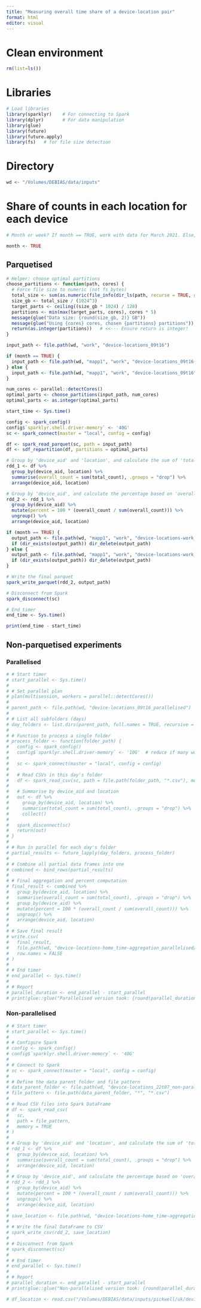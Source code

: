 ```yaml
---
title: "Measuring overall time share of a device-location pair"
format: html
editor: visual
---
```


# Clean environment

```r
rm(list=ls())
```

# Libraries

```r
# Load libraries
library(sparklyr)    # For connecting to Spark
library(dplyr)       # For data manipulation
library(glue)
library(future)
library(future.apply)
library(fs)   # for file size detection
```

# Directory

```r
wd <- "/Volumes/DEBIAS/data/inputs"
```

# Share of counts in each location for each device

```r
# Month or week? If month == TRUE, work with data for March 2021. Else, work with data for first week of April 2021.

month <- TRUE
```

## Parquetised

```r

# Helper: choose optimal partitions
choose_partitions <- function(path, cores) {
  # Force file size to numeric (not fs_bytes)
  total_size <- sum(as.numeric(file_info(dir_ls(path, recurse = TRUE, glob = "*.csv.gz"))$size))
  size_gb <- total_size / (1024^3)
  target_parts <- ceiling((size_gb * 1024) / 128)
  partitions <- min(max(target_parts, cores), cores * 5)
  message(glue("Data size: {round(size_gb, 2)} GB"))
  message(glue("Using {cores} cores, chosen {partitions} partitions"))
  return(as.integer(partitions))   # <<--- Ensure return is integer!
}

input_path <- file.path(wd, "work", "device-locations_09t16")

if (month == TRUE) {
  input_path <- file.path(wd, "mapp1", "work", "device-locations_09t16-month")
} else {
  input_path <- file.path(wd, "mapp1", "work", "device-locations_09t16")
}

num_cores <- parallel::detectCores()
optimal_parts <- choose_partitions(input_path, num_cores)
optimal_parts <- as.integer(optimal_parts)   

start_time <- Sys.time()

config <- spark_config()
config$`sparklyr.shell.driver-memory` <- '40G'
sc <- spark_connect(master = "local", config = config)

df <- spark_read_parquet(sc, path = input_path)
df <- sdf_repartition(df, partitions = optimal_parts)

# Group by 'device_aid' and 'location', and calculate the sum of 'total_count'
rdd_1 <- df %>% 
  group_by(device_aid, location) %>% 
  summarise(overall_count = sum(total_count), .groups = "drop") %>% 
  arrange(device_aid, location)

# Group by 'device_aid', and calculate the percentage based on 'overall_count'
rdd_2 <- rdd_1 %>% 
  group_by(device_aid) %>% 
  mutate(percent = 100 * (overall_count / sum(overall_count))) %>% 
  ungroup() %>% 
  arrange(device_aid, location)

if (month == TRUE) {
  output_path <- file.path(wd, "mapp1", "work", "device-locations-work_time-aggregation_month")
  if (dir_exists(output_path)) dir_delete(output_path)  
} else {
  output_path <- file.path(wd, "mapp1", "work", "device-locations-work_time-aggregation")
  if (dir_exists(output_path)) dir_delete(output_path)
}

# Write the final parquet
spark_write_parquet(rdd_2, output_path)

# Disconnect from Spark
spark_disconnect(sc)

# End timer
end_time <- Sys.time()

print(end_time - start_time)
```

## Non-parquetised experiments

### Parallelised

```r
# # Start timer
# start_parallel <- Sys.time()
# 
# # Set parallel plan
# plan(multisession, workers = parallel::detectCores())
# 
# parent_path <- file.path(wd, "device-locations_09t16_parallelised")
# 
# # List all subfolders (days)
# day_folders <- list.dirs(parent_path, full.names = TRUE, recursive = FALSE)
# 
# # Function to process a single folder
# process_folder <- function(folder_path) {
#   config <- spark_config()
#   config$`sparklyr.shell.driver-memory` <- '10G'  # reduce if many workers
#   
#   sc <- spark_connect(master = "local", config = config)
#   
#   # Read CSVs in this day's folder
#   df <- spark_read_csv(sc, path = file.path(folder_path, "*.csv"), memory = TRUE)
#   
#   # Summarise by device_aid and location
#   out <- df %>%
#     group_by(device_aid, location) %>%
#     summarise(total_count = sum(total_count), .groups = "drop") %>%
#     collect()
#   
#   spark_disconnect(sc)
#   return(out)
# }
# 
# # Run in parallel for each day's folder
# partial_results <- future_lapply(day_folders, process_folder)
# 
# # Combine all partial data frames into one
# combined <- bind_rows(partial_results)
# 
# # Final aggregation and percent computation
# final_result <- combined %>%
#   group_by(device_aid, location) %>%
#   summarise(overall_count = sum(total_count), .groups = "drop") %>%
#   group_by(device_aid) %>%
#   mutate(percent = 100 * (overall_count / sum(overall_count))) %>%
#   ungroup() %>%
#   arrange(device_aid, location)
# 
# # Save final result
# write.csv(
#   final_result,
#   file.path(wd, "device-locations-home_time-aggregation_parallelised/device-locations-home_time-aggregation.csv"),
#   row.names = FALSE
# )
# 
# # End timer
# end_parallel <- Sys.time()
# 
# # Report
# parallel_duration <- end_parallel - start_parallel
# print(glue::glue("Parallelised version took: {round(parallel_duration, 2)} seconds"))
```

### Non-parallelised

```r
# # Start timer
# start_parallel <- Sys.time()
# 
# # Configure Spark
# config <- spark_config()
# config$`sparklyr.shell.driver-memory` <- '40G'
# 
# # Connect to Spark
# sc <- spark_connect(master = "local", config = config)
# 
# # Define the data parent folder and file pattern
# data_parent_folder <- file.path(wd, "device-locations_22t07_non-parallelised")
# file_pattern <- file.path(data_parent_folder, "*", "*.csv")
# 
# # Read CSV files into Spark DataFrame
# df <- spark_read_csv(
#   sc,
#   path = file_pattern,
#   memory = TRUE
# )
# 
# # Group by 'device_aid' and 'location', and calculate the sum of 'total_count'
# rdd_1 <- df %>% 
#   group_by(device_aid, location) %>% 
#   summarise(overall_count = sum(total_count), .groups = "drop") %>% 
#   arrange(device_aid, location)
# 
# # Group by 'device_aid', and calculate the percentage based on 'overall_count'
# rdd_2 <- rdd_1 %>% 
#   group_by(device_aid) %>% 
#   mutate(percent = 100 * (overall_count / sum(overall_count))) %>% 
#   ungroup() %>% 
#   arrange(device_aid, location)
# 
# save_location <- file.path(wd, "device-locations-home_time-aggregation_non-parallelised")
# 
# # Write the final DataFrame to CSV
# spark_write_csv(rdd_2, save_location)
# 
# # Disconnect from Spark
# spark_disconnect(sc)
# 
# # End timer
# end_parallel <- Sys.time()
# 
# # Report
# parallel_duration <- end_parallel - start_parallel
# print(glue::glue("Non-parallelised version took: {round(parallel_duration, 2)} seconds"))
```

```r
# df_location <- read.csv("/Volumes/DEBIAS/data/inputs/pickwell/uk/device-locations_time-aggregation/part-00000-5bc1254d-be52-46de-a616-4ecc418aaee2-c000.csv")
```
